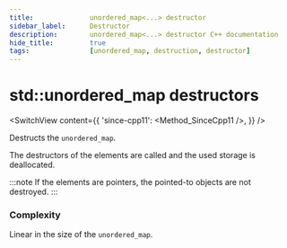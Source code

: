 ```yaml
---
title:				unordered_map<...> destructor
sidebar_label:		Destructor
description:		unordered_map<...> destructor C++ documentation
hide_title:			true
tags:				[unordered_map, destruction, destructor]
---
```



<!-- destructors -->

# std::unordered_map destructors

<SwitchView content={{
        'since-cpp11': <Method_SinceCpp11 />,
}} />

Destructs the `unordered_map`.

The destructors of the elements are called and the used storage is deallocated. 

:::note
If the elements are pointers, the pointed-to objects are not destroyed.
:::

### Complexity

Linear in the size of the `unordered_map`.